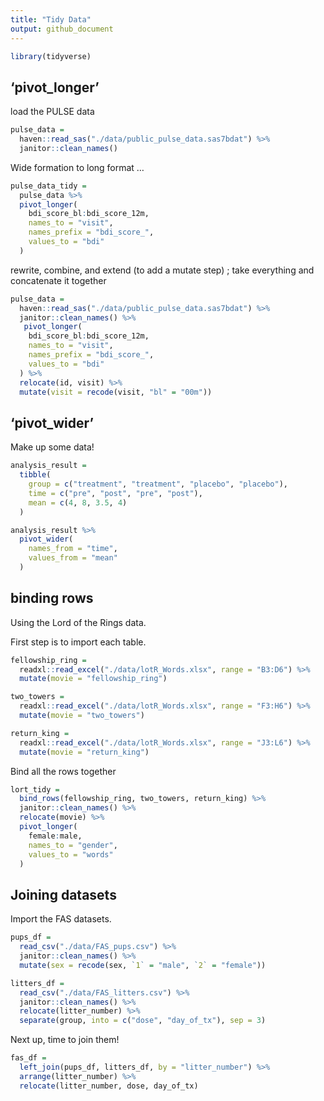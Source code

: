 ```yaml
---
title: "Tidy Data"
output: github_document
---
```


```r
library(tidyverse)
```

## 'pivot_longer'

load the PULSE data 

```r
pulse_data = 
  haven::read_sas("./data/public_pulse_data.sas7bdat") %>% 
  janitor::clean_names()
```

Wide formation to long format ... 

```r
pulse_data_tidy = 
  pulse_data %>%  
  pivot_longer(
    bdi_score_bl:bdi_score_12m,
    names_to = "visit", 
    names_prefix = "bdi_score_",
    values_to = "bdi"
  )
```

rewrite, combine, and extend (to add a mutate step) ; take everything and concatenate it together 
```r
pulse_data = 
  haven::read_sas("./data/public_pulse_data.sas7bdat") %>% 
  janitor::clean_names() %>% 
   pivot_longer(
    bdi_score_bl:bdi_score_12m,
    names_to = "visit", 
    names_prefix = "bdi_score_",
    values_to = "bdi"
  ) %>% 
  relocate(id, visit) %>% 
  mutate(visit = recode(visit, "bl" = "00m"))
```

## 'pivot_wider' 

Make up some data! 

```r
analysis_result = 
  tibble(
    group = c("treatment", "treatment", "placebo", "placebo"), 
    time = c("pre", "post", "pre", "post"), 
    mean = c(4, 8, 3.5, 4)
  )

analysis_result %>% 
  pivot_wider(
    names_from = "time", 
    values_from = "mean"
  )
```

## binding rows 

Using the Lord of the Rings data. 

First step is to import each table. 

```r
fellowship_ring = 
  readxl::read_excel("./data/lotR_Words.xlsx", range = "B3:D6") %>% 
  mutate(movie = "fellowship_ring")

two_towers = 
  readxl::read_excel("./data/lotR_Words.xlsx", range = "F3:H6") %>% 
  mutate(movie = "two_towers")

return_king =  
  readxl::read_excel("./data/lotR_Words.xlsx", range = "J3:L6") %>% 
  mutate(movie = "return_king")
```

Bind all the rows together 

```r
lort_tidy = 
  bind_rows(fellowship_ring, two_towers, return_king) %>% 
  janitor::clean_names() %>% 
  relocate(movie) %>% 
  pivot_longer(
    female:male, 
    names_to = "gender",
    values_to = "words"
  )
```

## Joining datasets 

Import the FAS datasets. 

```r
pups_df = 
  read_csv("./data/FAS_pups.csv") %>% 
  janitor::clean_names() %>% 
  mutate(sex = recode(sex, `1` = "male", `2` = "female"))

litters_df = 
  read_csv("./data/FAS_litters.csv") %>% 
  janitor::clean_names() %>% 
  relocate(litter_number) %>% 
  separate(group, into = c("dose", "day_of_tx"), sep = 3)
```

Next up, time to join them! 

```r
fas_df = 
  left_join(pups_df, litters_df, by = "litter_number") %>% 
  arrange(litter_number) %>% 
  relocate(litter_number, dose, day_of_tx)
```




